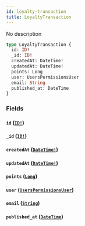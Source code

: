 ```yaml
---
id: loyalty-transaction
title: LoyaltyTransaction
---
```


No description

```graphql
type LoyaltyTransaction {
  id: ID!
  _id: ID!
  createdAt: DateTime!
  updatedAt: DateTime!
  points: Long
  user: UsersPermissionsUser
  email: String
  published_at: DateTime
}
```

### Fields

#### `id` ([`ID!`](/v1/scalars/id))

#### `_id` ([`ID!`](/v1/scalars/id))

#### `createdAt` ([`DateTime!`](/v1/scalars/date-time))

#### `updatedAt` ([`DateTime!`](/v1/scalars/date-time))

#### `points` ([`Long`](/v1/scalars/long))

#### `user` ([`UsersPermissionsUser`](/v1/objects/users-permissions-user))

#### `email` ([`String`](/v1/scalars/string))

#### `published_at` ([`DateTime`](/v1/scalars/date-time))
